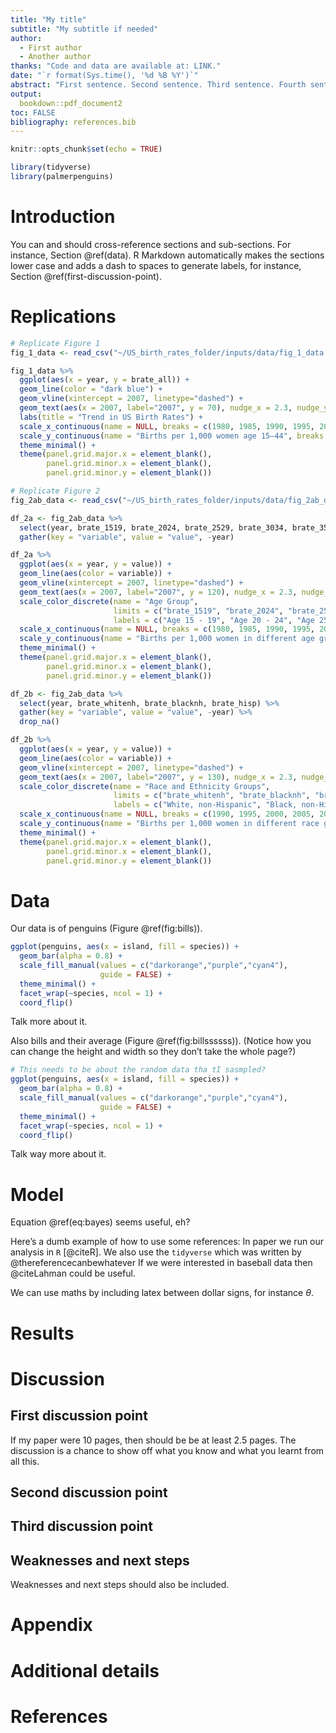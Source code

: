 ```yaml
---
title: "My title"
subtitle: "My subtitle if needed"
author: 
  - First author
  - Another author
thanks: "Code and data are available at: LINK."
date: "`r format(Sys.time(), '%d %B %Y')`"
abstract: "First sentence. Second sentence. Third sentence. Fourth sentence."
output:
  bookdown::pdf_document2
toc: FALSE
bibliography: references.bib
---
```


```r
knitr::opts_chunk$set(echo = TRUE)

library(tidyverse)
library(palmerpenguins)
```

# Introduction

You can and should cross-reference sections and sub-sections. For instance, Section \@ref(data). R Markdown automatically makes the sections lower case and adds a dash to spaces to generate labels, for instance, Section \@ref(first-discussion-point). 

\newpage
# Replications
```r
# Replicate Figure 1
fig_1_data <- read_csv("~/US_birth_rates_folder/inputs/data/fig_1_data.csv")
```

```r
fig_1_data %>%
  ggplot(aes(x = year, y = brate_all)) +
  geom_line(color = "dark blue") +
  geom_vline(xintercept = 2007, linetype="dashed") +
  geom_text(aes(x = 2007, label="2007", y = 70), nudge_x = 2.3, nudge_y = 1.5)+
  labs(title = "Trend in US Birth Rates") +
  scale_x_continuous(name = NULL, breaks = c(1980, 1985, 1990, 1995, 2000, 2005, 2010, 2015, 2020)) +
  scale_y_continuous(name = "Births per 1,000 women age 15–44", breaks = c(50, 55, 60, 65, 70, 75, 80), limits = c(50, 80)) +
  theme_minimal() +
  theme(panel.grid.major.x = element_blank(),
        panel.grid.minor.x = element_blank(),
        panel.grid.minor.y = element_blank())
```

```r
# Replicate Figure 2
fig_2ab_data <- read_csv("~/US_birth_rates_folder/inputs/data/fig_2ab_data.csv")
```
```r
df_2a <- fig_2ab_data %>%
  select(year, brate_1519, brate_2024, brate_2529, brate_3034, brate_3539, brate_4044) %>%
  gather(key = "variable", value = "value", -year)
```


```r
df_2a %>%
  ggplot(aes(x = year, y = value)) + 
  geom_line(aes(color = variable)) +
  geom_vline(xintercept = 2007, linetype="dashed") +
  geom_text(aes(x = 2007, label="2007", y = 120), nudge_x = 2.3, nudge_y = 1.5) + labs(title = "a: Five-year age group") +
  scale_color_discrete(name = "Age Group",
                       limits = c("brate_1519", "brate_2024", "brate_2529", "brate_3034", "brate_3539", "brate_4044"),
                       labels = c("Age 15 - 19", "Age 20 - 24", "Age 25 - 29", "Age 30 - 34", "Age 35 - 39", "Age 40 - 44")) +
  scale_x_continuous(name = NULL, breaks = c(1980, 1985, 1990, 1995, 2000, 2005, 2010, 2015, 2020)) +
  scale_y_continuous(name = "Births per 1,000 women in different age groups", breaks = c(0, 20, 40, 60, 80, 100, 120, 140), limits = c(0, 140)) +
  theme_minimal() +
  theme(panel.grid.major.x = element_blank(),
        panel.grid.minor.x = element_blank(),
        panel.grid.minor.y = element_blank())
```

```r
df_2b <- fig_2ab_data %>%
  select(year, brate_whitenh, brate_blacknh, brate_hisp) %>%
  gather(key = "variable", value = "value", -year) %>%
  drop_na()
```

```r
df_2b %>%
  ggplot(aes(x = year, y = value)) + 
  geom_line(aes(color = variable)) +
  geom_vline(xintercept = 2007, linetype="dashed") +
  geom_text(aes(x = 2007, label="2007", y = 130), nudge_x = 2.3, nudge_y = 1.5) + labs(title = "b: Race and ethnicity") +
  scale_color_discrete(name = "Race and Ethnicity Groups",
                       limits = c("brate_whitenh", "brate_blacknh", "brate_hisp"),
                       labels = c("White, non-Hispanic", "Black, non-Hispanic", "Hispanic")) +
  scale_x_continuous(name = NULL, breaks = c(1990, 1995, 2000, 2005, 2010, 2015, 2020)) +
  scale_y_continuous(name = "Births per 1,000 women in different race groups", breaks = c(0, 20, 40, 60, 80, 100, 120, 140), limits = c(0, 140)) +
  theme_minimal() +
  theme(panel.grid.major.x = element_blank(),
        panel.grid.minor.x = element_blank(),
        panel.grid.minor.y = element_blank())
```

\newpage

# Data

Our data is of penguins (Figure \@ref(fig:bills)).

```r
ggplot(penguins, aes(x = island, fill = species)) +
  geom_bar(alpha = 0.8) +
  scale_fill_manual(values = c("darkorange","purple","cyan4"),
                    guide = FALSE) +
  theme_minimal() +
  facet_wrap(~species, ncol = 1) +
  coord_flip()
```

Talk more about it.

Also bills and their average (Figure \@ref(fig:billssssss)). (Notice how you can change the height and width so they don't take the whole page?)

```r

# This needs to be about the random data tha tI sasmpled?
ggplot(penguins, aes(x = island, fill = species)) +
  geom_bar(alpha = 0.8) +
  scale_fill_manual(values = c("darkorange","purple","cyan4"),
                    guide = FALSE) +
  theme_minimal() +
  facet_wrap(~species, ncol = 1) +
  coord_flip()
```

Talk way more about it. 



# Model

\begin{equation}
Pr(\theta | y) = \frac{Pr(y | \theta) Pr(\theta)}{Pr(y)}  (\#eq:bayes)
\end{equation}

Equation \@ref(eq:bayes) seems useful, eh?

Here's a dumb example of how to use some references: In paper we run our analysis in `R` [@citeR]. We also use the `tidyverse` which was written by @thereferencecanbewhatever If we were interested in baseball data then @citeLahman could be useful. 

We can use maths by including latex between dollar signs, for instance $\theta$.


# Results

# Discussion

## First discussion point

If my paper were 10 pages, then should be be at least 2.5 pages. The discussion is a chance to show off what you know and what you learnt from all this. 

## Second discussion point

## Third discussion point

## Weaknesses and next steps

Weaknesses and next steps should also be included.

\newpage

\appendix

# Appendix {-}


# Additional details


\newpage


# References


